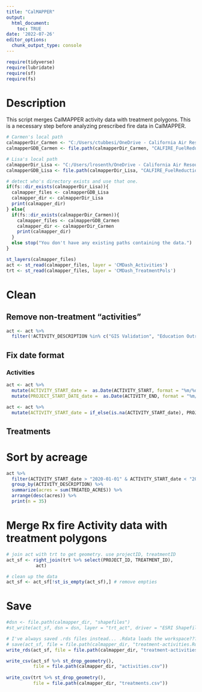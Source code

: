 ```yaml
---
title: "CalMAPPER"
output: 
  html_document:
    toc: TRUE
date: '2022-07-26'
editor_options: 
  chunk_output_type: console
---
```


```r
require(tidyverse)
require(lubridate)
require(sf)
require(fs)
```

# Description

This script merges CalMAPPER activity data with treatment polygons. This is a necessary step before analyzing prescribed fire data in CalMAPPER. 

```r
# Carmen's local path
calmapperDir_Carmen <- "C:/Users/ctubbesi/OneDrive - California Air Resources Board/Documents/Reference data/CALFIRE spatial data/CalMAPPER"
calmapperGDB_Carmen <- file.path(calmapperDir_Carmen, "CALFIRE_FuelReductionProjects_2023/CALFIRE_FuelReductionProjects.gdb")

# Lisa's local path
calmapperDir_Lisa <- "C:/Users/lrosenth/OneDrive - California Air Resources Board/Desktop/Local_reference_data/CalMAPPER"
calmapperGDB_Lisa <- file.path(calmapperDir_Lisa, "CALFIRE_FuelReductionProjects.gdb")

# detect who's directory exists and use that one.
if(fs::dir_exists(calmapperDir_Lisa)){
  calmapper_files <- calmapperGDB_Lisa
  calmapper_dir <- calmapperDir_Lisa
  print(calmapper_dir)
} else{
  if(fs::dir_exists(calmapperDir_Carmen)){
    calmapper_files <- calmapperGDB_Carmen
    calmapper_dir <- calmapperDir_Carmen
    print(calmapper_dir)
  }
  else stop("You don't have any existing paths containing the data.")
}

```


```r
st_layers(calmapper_files)
act <- st_read(calmapper_files, layer = 'CMDash_Activities')
trt <- st_read(calmapper_files, layer = 'CMDash_TreatmentPols')
```


# Clean
## Remove non-treatment "activities"
```r
act <- act %>% 
  filter(!ACTIVITY_DESCRIPTION %in% c("GIS Validation", "Education Outreach", "Project Administration", "Planning Meeting", "Public Contacts", "Water Site Development"))
```

## Fix date format

### Activities
```r
act <- act %>% 
  mutate(ACTIVITY_START_date =  as.Date(ACTIVITY_START, format = "%m/%d/%Y")) %>% 
  mutate(PROJECT_START_DATE_date =  as.Date(ACTIVITY_END, format = "%m/%d/%Y")) 
```

```r
act <- act %>% 
  mutate(ACTIVITY_START_date = if_else(is.na(ACTIVITY_START_date), PROJECT_START_DATE_date, ACTIVITY_START_date))
```

## Treatments

# Sort by acreage
```r
act %>% 
  filter(ACTIVITY_START_date > "2020-01-01" & ACTIVITY_START_date < "2020-12-31") %>% 
  group_by(ACTIVITY_DESCRIPTION) %>% 
  summarize(acres = sum(TREATED_ACRES)) %>% 
  arrange(desc(acres)) %>% 
  print(n = 35)
```

# Merge Rx fire Activity data with treatment polygons
```r
# join act with trt to get geometry. use projectID, treatmentID
act_sf <- right_join(trt %>% select(PROJECT_ID, TREATMENT_ID), 
           act)

# clean up the data
act_sf <- act_sf[!st_is_empty(act_sf),] # remove empties
```

# Save

```r
#dsn <- file.path(calmapper_dir, "shapefiles")
#st_write(act_sf, dsn = dsn, layer = "trt_act", driver = "ESRI Shapefile", delete_layer = T)
```

```r
# I've always saved .rds files instead... .Rdata loads the workspace???
# save(act_sf, file = file.path(calmapper_dir, "treatment-activities.Rdata") )
write_rds(act_sf, file = file.path(calmapper_dir, "treatment-activities.rds"))

```

```r
write_csv(act_sf %>% st_drop_geometry(), 
          file = file.path(calmapper_dir, "activities.csv"))
          
write_csv(trt %>% st_drop_geometry(),
          file = file.path(calmapper_dir, "treatments.csv"))
```
